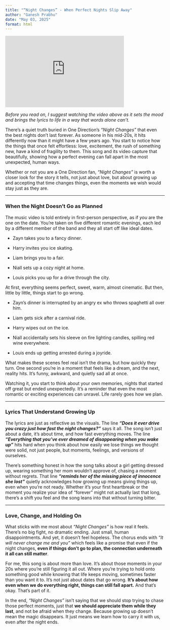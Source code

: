 ```yaml
---
title: "“Night Changes” - When Perfect Nights Slip Away"
author: "Ganesh Prabhu"
date: "May 03, 2025"
format: html
---
```

<iframe width="375" height="225" src="https://www.youtube.com/embed/syFZfO_wfMQ" title="YouTube video player" frameborder="0" allow="accelerometer; autoplay; clipboard-write; encrypted-media; gyroscope; picture-in-picture; web-share" referrerpolicy="strict-origin-when-cross-origin" allowfullscreen></iframe>

*Before you read on, I suggest watching the video above as it sets the mood and brings the lyrics to life in a way that words alone can’t.*

There’s a quiet truth buried in One Direction’s *“Night Changes”* that even the best nights don’t last forever. As someone in his mid-20s, it hits differently now than it might have a few years ago. You start to notice how the things that once felt effortless: love, excitement, the rush of something new, have a kind of fragility to them. This song and its video capture that beautifully, showing how a perfect evening can fall apart in the most unexpected, human ways.

Whether or not you are a One Direction fan, *“Night Changes”* is worth a closer look for the story it tells, not just about love, but about growing up and accepting that time changes things, even the moments we wish would stay just as they are.

---

### When the Night Doesn't Go as Planned

The music video is told entirely in first-person perspective, as if *you* are the one on the date. You’re taken on five different romantic evenings, each led by a different member of the band and they all start off like ideal dates. 

* Zayn takes you to a fancy dinner. 

* Harry invites you ice skating. 

* Liam brings you to a fair. 

* Niall sets up a cozy night at home. 

* Louis picks you up for a drive through the city.

At first, everything seems perfect, sweet, warm, almost cinematic. But then, little by little, things start to go wrong.

* Zayn’s dinner is interrupted by an angry ex who throws spaghetti all over him. 

* Liam gets sick after a carnival ride. 

* Harry wipes out on the ice. 

* Niall accidentally sets his sleeve on fire lighting candles, spilling red wine everywhere. 

* Louis ends up getting arrested during a joyride. 

What makes these scenes feel real isn’t the drama, but how quickly they turn. One second you’re in a moment that feels like a dream, and the next, reality hits. It’s funny, awkward, and quietly sad all at once.

Watching it, you start to think about your own memories, nights that started off great but ended unexpectedly. It’s a reminder that even the most romantic or exciting experiences can unravel. Life rarely goes how we plan.

---

### Lyrics That Understand Growing Up

The lyrics are just as reflective as the visuals. The line ***“Does it ever drive you crazy just how fast the night changes?”*** says it all. The song isn’t just about a date, it’s about time, and how fast everything moves. The line ***“Everything that you’ve ever dreamed of disappearing when you wake up”*** hits hard when you think about how easily we lose things we thought were solid, not just people, but moments, feelings, and versions of ourselves.

There’s something honest in how the song talks about a girl getting dressed up, wearing something her mom wouldn’t approve of, chasing a moment without regrets. That line ***“reminds her of the missing piece of innocence she lost”*** quietly acknowledges how growing up means giving things up, even when you’re not ready. Whether it’s your first heartbreak or the moment you realize your idea of “forever” might not actually last that long, there’s a shift you feel and the song leans into that without turning bitter.

---

### Love, Change, and Holding On

What sticks with me most about *“Night Changes”* is how real it feels. There’s no big fight, no dramatic ending. Just small, human disappointments. And yet, it doesn’t feel hopeless. The chorus ends with *“It will never change me and you”*  which feels like a promise that even if the night changes, **even if things don’t go to plan, the connection underneath it all can still matter**.

For me, this song is about more than love. It’s about those moments in your 20s where you’re still figuring it all out. Where you're trying to hold onto something good while knowing that life keeps moving, sometimes faster than you want it to. It’s not just about dates that go wrong. **It’s about how even when we do everything right, things can still fall apart.** And that’s okay. That’s part of it.

In the end, *“Night Changes”*   isn’t saying that we should stop trying to chase those perfect moments, just that **we should appreciate them while they last**, and not be afraid when they change. Because growing up doesn’t mean the magic disappears. It just means we learn how to carry it with us, even after the night ends.
